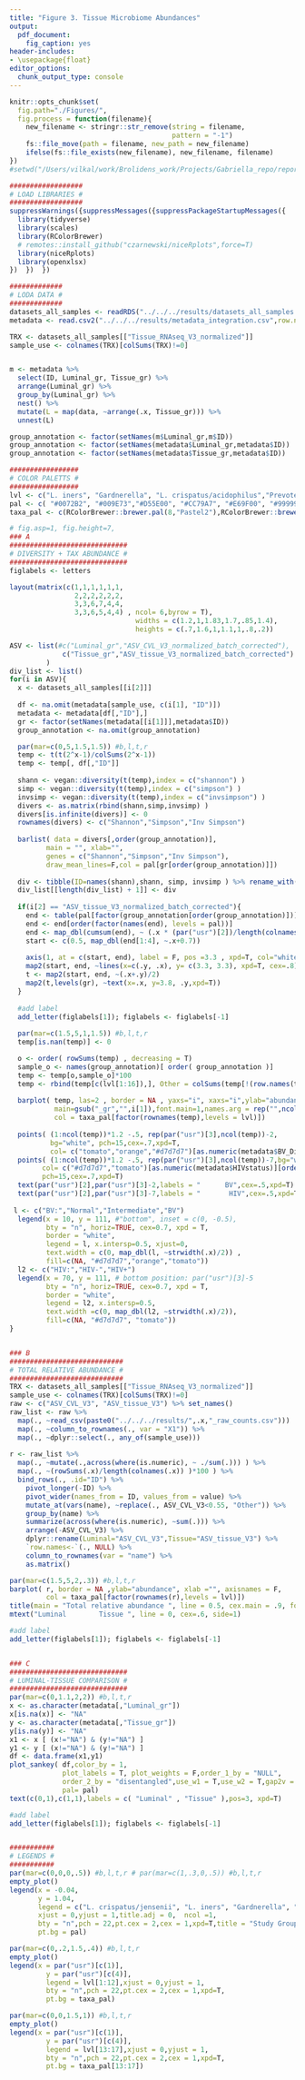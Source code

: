 ```yaml
---
title: "Figure 3. Tissue Microbiome Abundances"
output: 
  pdf_document:
    fig_caption: yes
header-includes: 
- \usepackage{float}
editor_options: 
  chunk_output_type: console
---
```


```r
knitr::opts_chunk$set(
  fig.path="./Figures/",
  fig.process = function(filename){
    new_filename <- stringr::str_remove(string = filename, 
                                        pattern = "-1")
    fs::file_move(path = filename, new_path = new_filename)
    ifelse(fs::file_exists(new_filename), new_filename, filename)
})
#setwd("/Users/vilkal/work/Brolidens_work/Projects/Gabriella_repo/reports/rmarkdown/manuscript")
```

```r

##################
# LOAD LIBRARIES #
##################
suppressWarnings({suppressMessages({suppressPackageStartupMessages({
  library(tidyverse)
  library(scales)
  library(RColorBrewer)
  # remotes::install_github("czarnewski/niceRplots",force=T)
  library(niceRplots)
  library(openxlsx)
})  })  })

#############
# LODA DATA #
#############
datasets_all_samples <- readRDS("../../../results/datasets_all_samples.RDS")
metadata <- read.csv2("../../../results/metadata_integration.csv",row.names = 1)

TRX <- datasets_all_samples[["Tissue_RNAseq_V3_normalized"]]
sample_use <- colnames(TRX)[colSums(TRX)!=0]


m <- metadata %>%
  select(ID, Luminal_gr, Tissue_gr) %>%
  arrange(Luminal_gr) %>%
  group_by(Luminal_gr) %>%
  nest() %>%
  mutate(L = map(data, ~arrange(.x, Tissue_gr))) %>%
  unnest(L)

group_annotation <- factor(setNames(m$Luminal_gr,m$ID))
group_annotation <- factor(setNames(metadata$Luminal_gr,metadata$ID))
group_annotation <- factor(setNames(metadata$Tissue_gr,metadata$ID))

#################
# COLOR PALETTS #
#################
lvl <- c("L. iners", "Gardnerella", "L. crispatus/acidophilus","Prevotella", "Atopobium","Sneathia", "L. jensenii", "Megasphaera", "Streptococcus", "Anaerococcus", "BVAB2", "Escherichia/Shigella", "BVAB1", "Dialister", "Mycoplasma", "Bifidobacterium", "Other")
pal <- c( "#0072B2", "#009E73","#D55E00", "#CC79A7", "#E69F00", "#999999")
taxa_pal <- c(RColorBrewer::brewer.pal(8,"Pastel2"),RColorBrewer::brewer.pal(8,"Pastel1"),"grey90")

```

```r
# fig.asp=1, fig.height=7,
### A
#############################
# DIVERSITY + TAX ABUNDANCE #
#############################
figlabels <- letters

layout(matrix(c(1,1,1,1,1,1,
                2,2,2,2,2,2,
                3,3,6,7,4,4,
                3,3,6,5,4,4) , ncol= 6,byrow = T),
                               widths = c(1.2,1,1.83,1.7,.85,1.4),
                               heights = c(.7,1.6,1,1.1,1,.8,.2))

ASV <- list(#c("Luminal_gr","ASV_CVL_V3_normalized_batch_corrected"),
             c("Tissue_gr","ASV_tissue_V3_normalized_batch_corrected")
         )
div_list <- list()
for(i in ASV){
  x <- datasets_all_samples[[i[2]]]
  
  df <- na.omit(metadata[sample_use, c(i[1], "ID")])
  metadata <- metadata[df[,"ID"],]
  gr <- factor(setNames(metadata[[i[1]]],metadata$ID))
  group_annotation <- na.omit(group_annotation)

  par(mar=c(0,5,1.5,1.5)) #b,l,t,r
  temp <- t(t(2^x-1)/colSums(2^x-1))
  temp <- temp[, df[,"ID"]]
  
  shann <- vegan::diversity(t(temp),index = c("shannon") )
  simp <- vegan::diversity(t(temp),index = c("simpson") )
  invsimp <- vegan::diversity(t(temp),index = c("invsimpson") )
  divers <- as.matrix(rbind(shann,simp,invsimp) )
  divers[is.infinite(divers)] <- 0
  rownames(divers) <- c("Shannon","Simpson","Inv Simpson")
  
  barlist( data = divers[,order(group_annotation)],
         main = "", xlab="",
         genes = c("Shannon","Simpson","Inv Simpson"),
         draw_mean_lines=F,col = pal[gr[order(group_annotation)]])
  
  div <- tibble(ID=names(shann),shann, simp, invsimp ) %>% rename_with(., ~paste0(c("ID","Shannon","Simpson","Inv Simpson")))
  div_list[[length(div_list) + 1]] <- div
  
  if(i[2] == "ASV_tissue_V3_normalized_batch_corrected"){
    end <- table(pal[factor(group_annotation[order(group_annotation)])])
    end <- end[order(factor(names(end), levels = pal))]
    end <- map_dbl(cumsum(end), ~ (.x * (par("usr")[2])/length(colnames(divers)))-.2 )
    start <- c(0.5, map_dbl(end[1:4], ~.x+0.7))
    
    axis(1, at = c(start, end), label = F, pos =3.3 , xpd=T, col="white",col.ticks="black")
    map2(start, end, ~lines(x=c(.y, .x), y= c(3.3, 3.3), xpd=T, cex=.8))
    t <- map2(start, end, ~(.x+.y)/2)
    map2(t,levels(gr), ~text(x=.x, y=3.8, .y,xpd=T))
  }
  
  #add label
  add_letter(figlabels[1]); figlabels <- figlabels[-1]
  
  par(mar=c(1.5,5,1,1.5)) #b,l,t,r
  temp[is.nan(temp)] <- 0

  o <- order( rowSums(temp) , decreasing = T)
  sample_o <- names(group_annotation)[ order( group_annotation )]
  temp <- temp[o,sample_o]*100
  temp <- rbind(temp[c(lvl[1:16]),], Other = colSums(temp[!(row.names(temp) %in% c(lvl[1:16])), ]))
  
  barplot( temp, las=2 , border = NA , yaxs="i", xaxs="i",ylab="abundance",
           main=gsub("_gr","",i[1]),font.main=1,names.arg = rep("",ncol(temp)),
           col = taxa_pal[factor(rownames(temp),levels = lvl)])
  
  points( (1:ncol(temp))*1.2 -.5, rep(par("usr")[3],ncol(temp))-2, 
          bg="white", pch=15,cex=.7,xpd=T, 
          col= c("tomato","orange","#d7d7d7")[as.numeric(metadata$BV_Diagnosis_v3)][order( group_annotation)])
  points( (1:ncol(temp))*1.2 -.5, rep(par("usr")[3],ncol(temp))-7,bg="white",
        col= c("#d7d7d7","tomato")[as.numeric(metadata$HIVstatus)][order( group_annotation )],
        pch=15,cex=.7,xpd=T)
  text(par("usr")[2],par("usr")[3]-2,labels = "      BV",cex=.5,xpd=T)
  text(par("usr")[2],par("usr")[3]-7,labels = "       HIV",cex=.5,xpd=T) # pos=4,
  
 l <- c("BV:","Normal","Intermediate","BV")
  legend(x = 10, y = 111, #"bottom", inset = c(0, -0.5),
         bty = "n", horiz=TRUE, cex=0.7, xpd = T, 
         border = "white", 
         legend = l, x.intersp=0.5, xjust=0,
         text.width = c(0, map_dbl(l, ~strwidth(.x)/2)) ,
         fill=c(NA, "#d7d7d7","orange","tomato"))
  l2 <- c("HIV:","HIV-","HIV+")
  legend(x = 70, y = 111, # bottom position: par("usr")[3]-5
         bty = "n", horiz=TRUE, cex=0.7, xpd = T,
         border = "white",
         legend = l2, x.intersp=0.5, 
         text.width =c(0, map_dbl(l2, ~strwidth(.x)/2)),
         fill=c(NA, "#d7d7d7", "tomato"))
}


### B
############################
# TOTAL RELATIVE ABUNDANCE #
############################
TRX <- datasets_all_samples[["Tissue_RNAseq_V3_normalized"]]
sample_use <- colnames(TRX)[colSums(TRX)!=0]
raw <- c("ASV_CVL_V3", "ASV_tissue_V3") %>% set_names()
raw_list <- raw %>%
  map(., ~read_csv(paste0("../../../results/",.x,"_raw_counts.csv")))  %>%
  map(., ~column_to_rownames(., var = "X1")) %>%          
  map(., ~dplyr::select(., any_of(sample_use))) 
            
r <- raw_list %>%
  map(., ~mutate(.,across(where(is.numeric), ~ ./sum(.))) ) %>%
  map(., ~(rowSums(.x)/length(colnames(.x)) )*100 ) %>%
  bind_rows(., .id="ID") %>%
    pivot_longer(-ID) %>% 
    pivot_wider(names_from = ID, values_from = value) %>%
    mutate_at(vars(name), ~replace(., ASV_CVL_V3<0.55, "Other")) %>%
    group_by(name) %>%
    summarize(across(where(is.numeric), ~sum(.))) %>%
    arrange(-ASV_CVL_V3) %>%
    dplyr::rename(Luminal="ASV_CVL_V3",Tissue="ASV_tissue_V3") %>%
    `row.names<-`(., NULL) %>% 
    column_to_rownames(var = "name") %>%
    as.matrix()

par(mar=c(1.5,5,2,.3)) #b,l,t,r
barplot( r, border = NA ,ylab="abundance", xlab ="", axisnames = F,
         col = taxa_pal[factor(rownames(r),levels = lvl)])
title(main = "Total relative abundance ", line = 0.5, cex.main = .9, font.main= 1)
mtext("Luminal        Tissue ", line = 0, cex=.6, side=1)

#add label
add_letter(figlabels[1]); figlabels <- figlabels[-1]


### C
#############################
# LUMINAL-TISSUE COMPARISON #
#############################
par(mar=c(0,1.1,2,2)) #b,l,t,r
x <- as.character(metadata[,"Luminal_gr"])
x[is.na(x)] <- "NA"
y <- as.character(metadata[,"Tissue_gr"])
y[is.na(y)] <- "NA"
x1 <- x [ (x!="NA") & (y!="NA") ]
y1 <- y [ (x!="NA") & (y!="NA") ]
df <- data.frame(x1,y1)
plot_sankey( df,color_by = 1, 
             plot_labels = T, plot_weights = F,order_1_by = "NULL",
             order_2_by = "disentangled",use_w1 = T,use_w2 = T,gap2v = 0,smoothing = .1,
             pal= pal)
text(c(0,1),c(1,1),labels = c( "Luminal" , "Tissue" ),pos=3, xpd=T)

#add label
add_letter(figlabels[1]); figlabels <- figlabels[-1]


###########
# LEGENDS #
###########
par(mar=c(0,0,0,.5)) #b,l,t,r # par(mar=c(1,.3,0,.5)) #b,l,t,r
empty_plot()
legend(x = -0.04, 
       y = 1.04, 
       legend = c("L. crispatus/jensenii", "L. iners", "Gardnerella", "High diverse", "Other") ,
       xjust = 0,yjust = 1,title.adj = 0,  ncol =1,
       bty = "n",pch = 22,pt.cex = 2,cex = 1,xpd=T,title = "Study Groups",
       pt.bg = pal)

par(mar=c(0,.2,1.5,.4)) #b,l,t,r
empty_plot()
legend(x = par("usr")[c(1)],
         y = par("usr")[c(4)],
         legend = lvl[1:12],xjust = 0,yjust = 1,
         bty = "n",pch = 22,pt.cex = 2,cex = 1,xpd=T,
         pt.bg = taxa_pal)

par(mar=c(0,0,1.5,1)) #b,l,t,r
empty_plot()
legend(x = par("usr")[c(1)],
         y = par("usr")[c(4)],
         legend = lvl[13:17],xjust = 0,yjust = 1,
         bty = "n",pch = 22,pt.cex = 2,cex = 1,xpd=T,
         pt.bg = taxa_pal[13:17])

```

